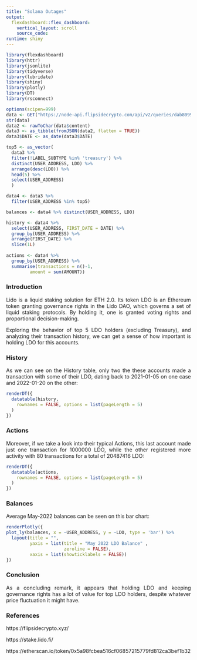 ```yaml
---
title: "Solana Outages"
output: 
  flexdashboard::flex_dashboard:
    vertical_layout: scroll
    source_code: 
runtime: shiny
---
```

<style>
body {
text-align: justify}
</style>

```r
library(flexdashboard)
library(httr)
library(jsonlite)
library(tidyverse)
library(lubridate)
library(shiny)
library(plotly)
library(DT)
library(rsconnect)
```

```r
options(scipen=999)
data <- GET("https://node-api.flipsidecrypto.com/api/v2/queries/dab8099e-ef74-44df-be87-6483ba07fe32/data/latest")
str(data)
data2 <- rawToChar(data$content)
data3 <- as_tibble(fromJSON(data2, flatten = TRUE))
data3$DATE <- as_date(data3$DATE)

top5 <- as_vector(
  data3 %>%
  filter(!LABEL_SUBTYPE %in% 'treasury') %>%
  distinct(USER_ADDRESS, LDO) %>%
  arrange(desc(LDO)) %>%
  head(5) %>%
  select(USER_ADDRESS)
  )

data4 <- data3 %>% 
  filter(USER_ADDRESS %in% top5)

balances <- data4 %>% distinct(USER_ADDRESS, LDO)

history <- data4 %>%
  select(USER_ADDRESS, FIRST_DATE = DATE) %>% 
  group_by(USER_ADDRESS) %>% 
  arrange(FIRST_DATE) %>%
  slice(1L)
  
actions <- data4 %>%
  group_by(USER_ADDRESS) %>%
  summarise(transactions = n()-1,
         amount = sum(AMOUNT))
```


### Introduction

Lido is a liquid staking solution for ETH 2.0. Its token LDO is an Ethereum token granting governance rights in the Lido DAO, which governs a set of liquid staking protocols. By holding it, one is granted voting rights and proportional decision-making.

Exploring the behavior of top 5 LDO holders (excluding Treasury), and analyzing their transaction history, we can get a sense of how important is holding LDO for this accounts. 


### History

As we can see on the History table, only two the these accounts made a transaction with some of their LDO, dating back to 2021-01-05 on one case and 2022-01-20 on the other:


```r
renderDT({
  datatable(history,
    rownames = FALSE, options = list(pageLength = 5)
  )
})
```


### Actions

Moreover, if we take a look into their typical Actions, this last account made just one transaction for 1000000 LDO, while the other registered more activity with 80 transactions for a total of 20487416 LDO:


```r
renderDT({
  datatable(actions,
    rownames = FALSE, options = list(pageLength = 5)
  )
})
```


### Balances

Average May-2022 balances can be seen on this bar chart:


```r
renderPlotly({
plot_ly(balances, x = ~USER_ADDRESS, y = ~LDO, type = 'bar') %>%
  layout(title = "",
         yaxis = list(title = "May 2022 LDO Balance" ,
                      zeroline = FALSE),
         xaxis = list(showticklabels = FALSE))
})
```


### Conclusion

As a concluding remark, it appears that holding LDO and keeping governance rights has a lot of value for top LDO holders, despite whatever price fluctuation it might have. 


### References

https://flipsidecrypto.xyz/

https://stake.lido.fi/

https://etherscan.io/token/0x5a98fcbea516cf06857215779fd812ca3bef1b32









